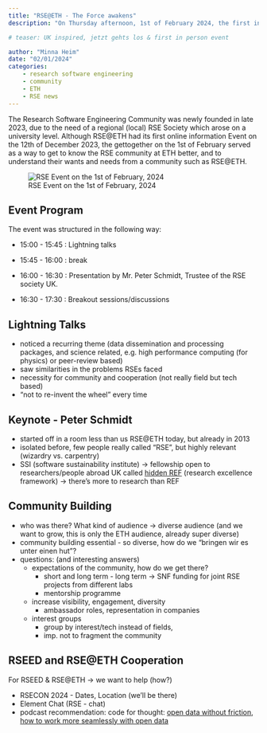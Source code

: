 ```yaml
---
title: "RSE@ETH - The Force awakens"
description: "On Thursday afternoon, 1st of February 2024, the first in person event of the Research Software Engineering Community at ETH was held. With the aim of getting to know the various RSE interest groups represented at ETH, the participants were able to present their cause/themselves in rapid succession and discuss what they needed from an RSE@ETH community."

# teaser: UK inspired, jetzt gehts los & first in person event

author: "Minna Heim"
date: "02/01/2024"
categories:
    - research software engineering
    - community
    - ETH
    - RSE news
---
```


The Research Software Engineering Community was newly founded in late 2023, due to the need of a regional (local) RSE Society which arose on a university level. Although RSE@ETH had its first online information Event on the 12th of December 2023, the gettogether on the 1st of February served as a way to get to know the RSE community at ETH better, and to understand their wants and needs from a community such as RSE@ETH.

![RSE Event on the 1st of February, 2024](rse_event.jpeg)

## Event Program
The event was structured in the following way:

- 15:00 - 15:45 : Lightning talks

- 15:45 - 16:00 : break

- 16:00 - 16:30 : Presentation by Mr. Peter Schmidt, Trustee of the RSE society UK.

- 16:30 - 17:30 : Breakout sessions/discussions

## Lightning Talks

- noticed a recurring theme (data dissemination and processing packages, and science related, e.g. high performance computing (for physics) or peer-review based)
- saw similarities in the problems RSEs faced
- necessity for community and cooperation (not really field but tech based) 
- "not to re-invent the wheel" every time

## Keynote - Peter Schmidt
- started off in a room less than us RSE@ETH today, but already in 2013
- isolated before, few people really called "RSE", but highly relevant (wizardry vs. carpentry)
- SSI (software sustainability institute) → fellowship open to researchers/people abroad UK called [hidden REF](https://hidden-ref.org) (research excellence framework) → there's more to research than REF


## Community Building

- who was there? What kind of audience -> diverse audience (and we want to grow, this is only the ETH audience, already super diverse)
- community building essential - so diverse, how do we "bringen wir es unter einen hut"?
- questions: (and interesting answers)
    - expectations of the community, how do we get there? 
        - short and long term - long term -> SNF funding for joint RSE projects from different labs
        - mentorship programme
    - increase visibility, engagement, diversity
        - ambassador roles, representation in companies 
    - interest groups 
        - group by interest/tech instead of fields, 
        - imp. not to fragment the community

## RSEED and RSE@ETH Cooperation 
<!-- Why, What do we hope for future cooperation, was steht an. -->
For RSEED & RSE@ETH -> we want to help (how?)

- RSECON 2024 - Dates, Location (we'll be there)
- Element Chat (RSE - chat)
- podcast recommendation: code for thought: [open data without friction, how to work more seamlessly with open data](https://codeforthought.buzzsprout.com/1326658/14165274-en-open-data-without-friction-sara-petti-and-evgeny-karev)

